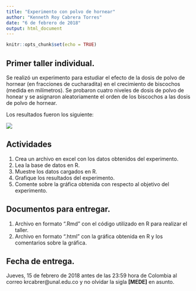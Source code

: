 ```yaml
---
title: "Experimento con polvo de hornear"
author: "Kenneth Roy Cabrera Torres"
date: "6 de febrero de 2018"
output: html_document
---
```


```r
knitr::opts_chunk$set(echo = TRUE)
```


## Primer taller individual.

Se realizó un experimento para estudiar el efecto de la dosis
de polvo de hornear (en fracciones de cucharadita) 
en el crecimiento de biscochos (medida en milímetros). 
Se probaron cuatro niveles de dosis de polvo de honear y
se asignaron aleatoriamente el orden de los biscochos
a las dosis de polvo de hornear.

Los resultados fueron los siguiente:

![](polvo_de_hornear.png)


## Actividades

 1. Crea un archivo en excel con los datos obtenidos del experimento.
 2. Lea la base de datos en R.
 3. Muestre los datos cargados en R.
 4. Grafique los resultados del experimento.
 5. Comente sobre la gráfica obtenida con respecto al
    objetivo del experimento.
 
## Documentos para entregar.

 1. Archivo en formato ".Rmd" con el código utilizado en R para realizar
    el taller.
 2. Archivo en formato ".html" con la gráfica obtenida en R y 
    los comentarios sobre la gráfica.
 
## Fecha de entrega.

 Jueves, 15 de febrero de 2018 antes de las 23:59 hora de Colombia al
 correo krcabrer@unal.edu.co y no olvidar la sigla **[MEDE]** en asunto.
 
 

